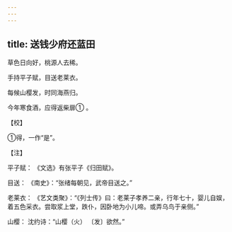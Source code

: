 ```yaml
---
---
---
```

title: 送钱少府还蓝田
---




草色日向好，桃源人去稀。

手持平子赋，目送老莱衣。

每候山樱发，时同海燕归。

今年寒食酒，应得返柴扉① 。

【校】

①得，一作“是”。

【注】

平子赋： 《文选》有张平子《归田赋》。

目送： 《南史》：“张绪每朝见，武帝目送之。”

老莱衣： 《艺文类聚》：“《列士传》曰：老莱子孝养二亲，行年七十，婴儿自娱，着五色采衣。尝取浆上堂，跌仆，因卧地为小儿啼。或弄乌鸟于亲侧。”

山樱： 沈约诗：“山樱（火） 〔发〕欲然。”